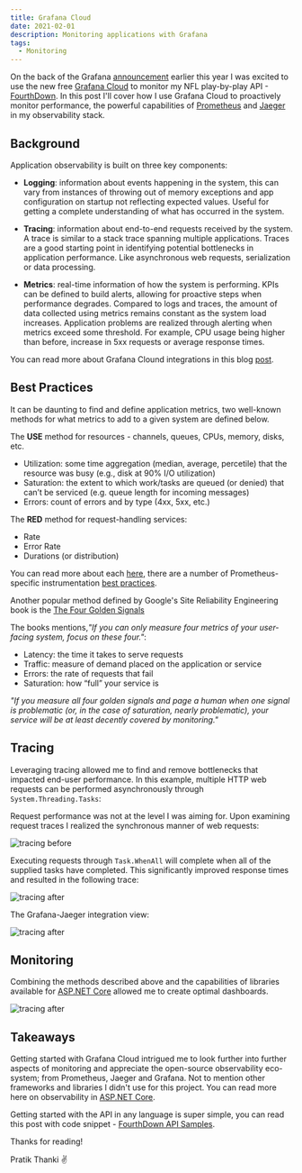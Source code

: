 ```yaml
---
title: Grafana Cloud
date: 2021-02-01
description: Monitoring applications with Grafana
tags:
  - Monitoring
---
```


On the back of the Grafana [announcement](https://twitter.com/pratik_thanki/status/1350459889391435776) earlier 
this year I was excited to use the new free [Grafana Cloud](https://grafana.com/products/cloud/?pg=hp&plcmt=hero-btn1) 
to monitor my NFL play-by-play API - [FourthDown](https://fourthdown.azurewebsites.net/). In this post I'll cover 
how I use Grafana Cloud to proactively monitor performance, the powerful capabilities of [Prometheus](https://prometheus.io/) and 
[Jaeger](https://www.jaegertracing.io/) in my observability stack.

## Background

Application observability is built on three key components:

- **Logging**: information about events happening in the system, this can vary from instances of throwing out of memory 
exceptions and app configuration on startup not reflecting expected values. Useful for getting a complete understanding 
of what has occurred in the system.

- **Tracing**: information about end-to-end requests received by the system. A trace is similar to a stack trace spanning 
multiple applications. Traces are a good starting point in identifying potential bottlenecks in application performance. 
Like asynchronous web requests, serialization or data processing.

- **Metrics**: real-time information of how the system is performing. KPIs can be defined to build alerts, allowing for 
proactive steps when performance degrades. Compared to logs and traces, the amount of data collected using metrics 
remains constant as the system load increases. Application problems are realized through alerting when metrics exceed 
some threshold. For example, CPU usage being higher than before, increase in 5xx requests or average response times.

You can read more about Grafana Clound integrations in this blog 
[post](https://grafana.com/blog/2021/01/13/how-to-get-started-quickly-with-metrics-logs-and-traces-using-grafana-cloud-integrations/?src=tw&mdm=social).

## Best Practices

It can be daunting to find and define application metrics, two well-known methods for what metrics to add to a 
given system are defined below.

The **USE** method for resources - channels, queues, CPUs, memory, disks, etc.

- Utilization: some time aggregation (median, average, percetile) that the resource was busy (e.g., disk at 90% I/O utilization)
- Saturation: the extent to which work/tasks are queued (or denied) that can’t be serviced (e.g. queue length for incoming messages)
- Errors: count of errors and by type (4xx, 5xx, etc.)

The **RED** method for request-handling services:

- Rate
- Error Rate 
- Durations (or distribution)

You can read more about each [here](https://grafana.com/blog/2018/08/02/the-red-method-how-to-instrument-your-services/), there 
are a number of Prometheus-specific instrumentation [best practices](https://prometheus.io/docs/practices/instrumentation/).

Another popular method defined by Google's Site Reliability Engineering book is the 
[The Four Golden Signals](https://sre.google/sre-book/monitoring-distributed-systems/#xref_monitoring_golden-signals)

The books mentions,_"If you can only measure four metrics of your user-facing system, focus on these four."_:

- Latency: the time it takes to serve requests
- Traffic: measure of demand placed on the application or service
- Errors: the rate of requests that fail
- Saturation: how “full” your service is

_"If you measure all four golden signals and page a human when one signal is problematic (or, in the case of saturation, nearly problematic), your service will be at least decently covered by monitoring."_

## Tracing

Leveraging tracing allowed me to find and remove bottlenecks that impacted end-user performance. In this example, 
multiple HTTP web requests can be performed asynchronously through `System.Threading.Tasks`:

Request performance was not at the level I was aiming for. Upon examining request traces I realized the synchronous manner of 
web requests:

![tracing before](./tracing-before.jpeg)

Executing requests through `Task.WhenAll` will complete when all of the supplied tasks have completed. This significantly 
improved response times and resulted in the following trace:

![tracing after](./tracing-after.jpeg)


The Grafana-Jaeger integration view:

![tracing after](./grafana-jaeger.png)


## Monitoring

Combining the methods described above and the capabilities of libraries available for [ASP.NET Core](https://docs.microsoft.com/en-us/aspnet/core/?view=aspnetcore-5.0) 
allowed me to create optimal dashboards.

![tracing after](./grafana-monitoring.png)


## Takeaways 

Getting started with Grafana Cloud intrigued me to look further into further aspects of monitoring and appreciate the open-source observability 
eco-system; from Prometheus, Jaeger and Grafana. Not to mention other frameworks and libraries I didn't use for this project. You can read more 
here on observability in [ASP.NET Core](https://devblogs.microsoft.com/aspnet/observability-asp-net-core-apps/).

Getting started with the API in any language is super simple, you can read this post with code snippet - [FourthDown API Samples](../fourthdown-api-samples/index.mdx).

Thanks for reading!

Pratik Thanki ✌️
